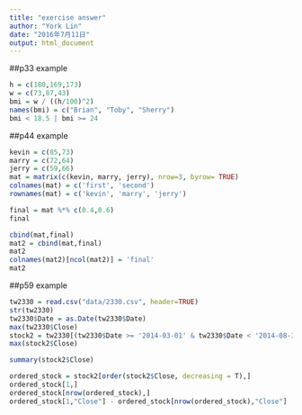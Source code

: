 ```yaml
---
title: "exercise answer"
author: "York Lin"
date: "2016年7月11日"
output: html_document
---
```


##p33 example
```R
h = c(180,169,173)
w = c(73,87,43)
bmi = w / ((h/100)^2)
names(bmi) = c("Brian", "Toby", "Sherry")
bmi < 18.5 | bmi >= 24
```

##p44 example
```R
kevin = c(85,73)
marry = c(72,64)
jerry = c(59,66)
mat = matrix(c(kevin, marry, jerry), nrow=3, byrow= TRUE)
colnames(mat) = c('first', 'second')
rownames(mat) = c('kevin', 'marry', 'jerry')

final = mat %*% c(0.4,0.6)
final

cbind(mat,final)
mat2 = cbind(mat,final)
mat2
colnames(mat2)[ncol(mat2)] = 'final'
mat2

```

##p59 example
```R
tw2330 = read.csv("data/2330.csv", header=TRUE)
str(tw2330)
tw2330$Date = as.Date(tw2330$Date)
max(tw2330$Close)
stock2 = tw2330[(tw2330$Date >= '2014-03-01' & tw2330$Date < '2014-08-31'),]
max(stock2$Close)

summary(stock2$Close)

ordered_stock = stock2[order(stock2$Close, decreasing = T),]
ordered_stock[1,]
ordered_stock[nrow(ordered_stock),]
ordered_stock[1,"Close"] - ordered_stock[nrow(ordered_stock),"Close"]

```

